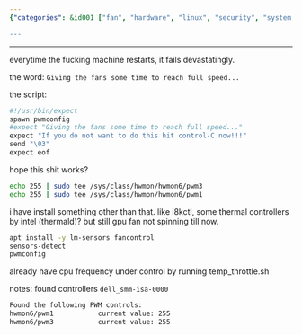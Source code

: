 ```yaml
---
{"categories": &id001 ["fan", "hardware", "linux", "security", "system manage", "thermal"], "category": "Linux", "date": "2022-08-11 04:25:28", "description": "This article explains how to troubleshoot and resolve a fan issue on a Linux machine by installing i8kctl and thermald, configuring pwmconfig with Expect for fan control, and allowing sufficient time for the fans to reach full speed.", "tags": *id001, "title": "Linux Fan Not Spinning, Gpu Fan Not Spinning"}

---
```


------

everytime the fucking machine restarts, it fails devastatingly.

the word: `Giving the fans some time to reach full speed...`

the script:

```bash
#!/usr/bin/expect
spawn pwmconfig
#expect "Giving the fans some time to reach full speed..."
expect "If you do not want to do this hit control-C now!!!"
send "\03"
expect eof

```

hope this shit works?

```bash
echo 255 | sudo tee /sys/class/hwmon/hwmon6/pwm3
echo 255 | sudo tee /sys/class/hwmon/hwmon6/pwm1

```

i have install something other than that. like i8kctl, some thermal controllers by intel (thermald)? but still gpu fan not spinning till now.

```bash
apt install -y lm-sensors fancontrol
sensors-detect
pwmconfig

```

already have cpu frequency under control by running temp_throttle.sh

notes: found controllers `dell_smm-isa-0000`

```bash
Found the following PWM controls:
hwmon6/pwm1           current value: 255
hwmon6/pwm3           current value: 255

```

